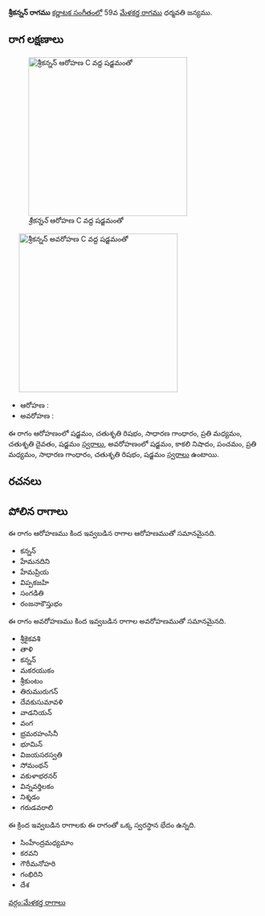 {{Infobox ragam
	| name          	=  శ్రీకన్నన్
	| synonym	    	= 
	| mela          	= 
	| chakra        	= 
	| janaka        	= 
	| type          	= ఔడవ-షడవ
	| arohanam      	= {{svaraC|S|R2|G2|M2|D2|S'}} 
	| avarohanam    	= {{svaraC|S'|N3|P|M2|G2|R2|S}}
	| jeeva         	=
	| chhaya        	=
	| nyasa         	=
	| vishesha      	= 
	| equivalent  		= 
}}
{{కర్ణాటక సంగీత రాగాలు}}
''' శ్రీకన్నన్ రాగము''' [[కర్ణాటక సంగీతం]]లో 59వ [[మేళకర్త రాగము]] ధర్మవతి జన్యము. 


==రాగ లక్షణాలు==
[[Image:shrikannan_ar_kb2wiki.png|thumb|right|316px|'' శ్రీకన్నన్'' ఆరోహణ C వద్ద షడ్జమంతో]]
	[[Image:shrikannan_av_kb2wiki.png|thumb|right|316px|'' శ్రీకన్నన్'' అవరోహణ C వద్ద షడ్జమంతో]]

* ఆరోహణ : {{svaraC|S|R2|G2|M2|D2|S'}} 
* అవరోహణ : {{svaraC|S'|N3|P|M2|G2|R2|S}}

ఈ రాగం ఆరోహణంలో షడ్జమం, చతుశృతి రిషభం, సాధారణ  గాంధారం, ప్రతి మధ్యమం, చతుశృతి దైవతం, షడ్జమం [[స్వరాలు]], అవరోహణంలో షడ్జమం, కాకలి  నిషాదం, పంచమం, ప్రతి మధ్యమం, సాధారణ  గాంధారం, చతుశృతి రిషభం, షడ్జమం [[స్వరాలు]] ఉంటాయి.

==రచనలు==



==పోలిన రాగాలు==
ఈ రాగం ఆరోహణము కింద ఇవ్వబడిన రాగాల ఆరోహణముతో సమానమైనది.
* కన్నన్
* హేమనదిని
* హేమప్రియ
* విప్పకజహి
* సంగడితి
* రంజనాకౌస్తుభం

ఈ రాగం అవరోహణము కింద ఇవ్వబడిన రాగాల అవరోహణముతో సమానమైనది.
* శ్రీకైకవశి
* తాళి
* కన్నన్
* మకరయుకం
*  శ్రీకుంటం
* తిరుమురుగన్
* దేవకుసుమావళి
* వాడనియన్
* వంగ
* భ్రమరహంసినీ
* భూమిన్
* విజయసరస్వతి
* సోమంథన్
*  వకుళాభరనర్
* విన్నవర్తిలకం
* నిశ్శడం
* గరుడవరాలి

ఈ క్రింద ఇవ్వబడిన రాగాలకు ఈ రాగంతో ఒక్క స్వరస్థాన భేదం ఉన్నది.
* సింహేంద్రమధ్యమాం
* కరవని
* గౌరీమనోహరి
* గంభిరిని
* దేశ



[[వర్గం:మేళకర్త రాగాలు]]